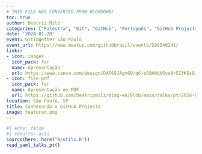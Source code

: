```yaml
---
# THIS FILE WAS CONVERTED FROM BLOGDOWN!
toc: true
author: Beatriz Milz
categories: ["Palestra", "Git", "GitHub", "Português", "GitHub Projects"]
date: '2024-01-20'
event: GitTogether São Paulo
event_url: https://www.meetup.com/githubbrasil/events/298340241/
links:
- icon: images
  icon_pack: far
  name: Apresentação
  url: https://www.canva.com/design/DAF6SJAgv60/q6-eS9ANdXSya9r5IfK5sQ/view?utm_content=DAF6SJAgv60&utm_campaign=designshare&utm_medium=link&utm_source=editor
- icon: file-pdf
  icon_pack: far
  name: Apresentação em PDF
  url: https://github.com/beatrizmilz/blog-en/blob/main/talks/pt/2024-01-github-projects/conhecendo-github-projects.pdf
location: São Paulo, SP
title: Conhecendo o GitHub Projects
image: featured.png
---
```


```r
#| echo: false
#| results: asis
source(here::here("R/utils.R"))
read_yaml_talks_pt()
```
